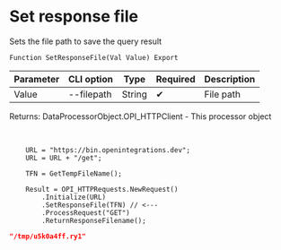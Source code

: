 ﻿---
sidebar_position: 4
description: Set response file and other functions to work with HTTP-client in the Open Integration Package, a free open-source integration library for 1C:Enterprise 8, OneScript and CLI
keywords: [1C, 1С, 1С:Enterprise, 1С:Enterprise 8.3, API, Integration, Services, Exchange, OneScript, CLI, HTTP-client]
---


# Set response file
 Sets the file path to save the query result



`Function SetResponseFile(Val Value) Export`

  | Parameter | CLI option | Type | Required | Description |
  |-|-|-|-|-|
  | Value | --filepath | String | &#x2714; | File path |

  
  Returns:  DataProcessorObject.OPI_HTTPClient - This processor object

<br/>



```bsl title="1C:Enterprise/OneScript code example"
    URL = "https://bin.openintegrations.dev";
    URL = URL + "/get";

    TFN = GetTempFileName();

    Result = OPI_HTTPRequests.NewRequest()
        .Initialize(URL)
        .SetResponseFile(TFN) // <---
        .ProcessRequest("GET")
        .ReturnResponseFilename();
```
 



```json title="Result"
"/tmp/u5k0a4ff.ry1"
```
